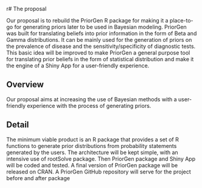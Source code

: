 r# The proposal

Our proposal is to rebuild the PriorGen R package for making it a place-to-go for generating priors later to be used in Bayesian modeling. PriorGen was built for translating beliefs into prior information in the form of Beta and Gamma distributions. It can be mainly used for the generation of priors on the prevalence of disease and the sensitivity/specificity of diagnostic tests. This basic idea will be improved to make PriorGen a general purpose tool for translating prior beliefs in the form of statistical distribution and make it the engine of a Shiny App for a user-friendly experience.


## Overview

Our proposal aims at increasing the use of Bayesian methods with a user-friendly experience with the process of generating priors.


## Detail

The minimum viable product is an R package that provides a set of R functions to generate prior distributions from probability statements generated by the users.
The architecture will be kept simple, with an intensive use of rootSolve package.
Then PriorGen package and Shiny App will be coded and tested. A final version of PriorGen package will be released on CRAN. A PriorGen GitHub repository will serve for the project before and after package 

